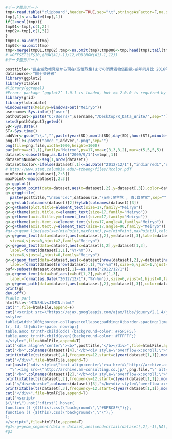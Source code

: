 ```r
#データ整形パート
tmp<-read.table("clipboard",header=TRUE,sep="\t",stringsAsFactor=F,na.strings=c("NA","-","－"),check.names=FALSE)
tmp[,1]<-as.Date(tmp[,1])
if(2<ncol(tmp)){
tmp01<-tmp[,c(1,2)]
tmp02<-tmp[,c(1,3)]
}
tmp01<-na.omit(tmp)
tmp02<-na.omit(tmp)
tmp<-merge(tmp01,tmp02);tmp<-na.omit(tmp);tmp000<-tmp;head(tmp);tail(tmp)
# =OFFSET($F$10,(ROW(A1)-1)/12,MOD(ROW(A1)-1,12))
#データ整形パート
```

```r
posttitle<-"民主党政権発足から現在(安倍政権)までの消費者物価指数-前年同月比 2016年3月(単位:%)"
datasource<-"国土交通省"
library(ggplot2)
library(xtable)
#library(ggrepel)
#Error: package ‘ggplot2’ 1.0.1 is loaded, but >= 2.0.0 is required by ‘ggrepel’
library(grid)
library(lubridate)
windowsFonts(Meiryo=windowsFont("Meiryo"))
username<-Sys.info()['user']
pathOutput<-paste("C:/Users/",username,"/Desktop/R_Data_Write/",sep="")
setwd(pathOutput);getwd()
SD<-Sys.Date()
ST<-Sys.time()  
addVer<-gsub("\\.","",paste(year(SD),month(SD),day(SD),hour(ST),minute(ST),second(ST),sep=""))
png.file<-paste("amcc_",addVer,".png",sep="")
png(file=png.file,width=1000,height=1000)
par(mfrow=c(1,1),family="Meiryo",ps=17,oma=c(3,3,3,2),mar=c(5,5,5,5))
dataset<-subset(tmp,as.Date("2009/9/1")<=tmp[,1])
dataset$Number<-seq(1,nrow(dataset))
dataset$color<-ifelse(dataset[,1]<=as.Date("2012/12/1"),"indianred1","royalblue")
# http://www.stat.columbia.edu/~tzheng/files/Rcolor.pdf
minPoint<-min(dataset[,2:3])
maxPoint<-max(dataset[,2:3])
g<-ggplot()
g<-g+geom_point(data=dataset,aes(x=dataset[,2],y=dataset[,3]),color=dataset$color,size=4)
g<-g+ggtitle(
  paste(posttitle,"\nSource:",datasource,"\n赤:民主党 , 青:自民党",sep=""))
g<-g+xlab(colnames(dataset)[2])+ylab(colnames(dataset)[3])
g<-g+theme(plot.title=element_text(size=17,family="Meiryo"))
g<-g+theme(axis.title.x=element_text(size=17,family="Meiryo")) 
g<-g+theme(axis.title.y=element_text(size=17,family="Meiryo")) 
g<-g+theme(axis.text.x=element_text(size=17,angle=0,family="Meiryo")) 
g<-g+theme(axis.text.y=element_text(size=17,angle=90,family="Meiryo"))
#g<-g+geom_line(aes(x=c(minPoint,maxPoint),y=c(minPoint,maxPoint)),color="black")
g<-g+geom_text(data=dataset,aes(x=dataset[,2],y=dataset[,3],label=dataset$Number),
  size=4,vjust=0,hjust=2,family="Meiryo")
g<-g+geom_text(data=dataset,aes(x=dataset[1,2],y=dataset[1,3],
  label=format(dataset[1,1],"%Y-%m")),
  size=6,vjust=1,hjust=0,family="Meiryo")
g<-g+geom_text(data=dataset,aes(x=dataset[nrow(dataset),2],y=dataset[nrow(dataset),3],
  label=format(dataset[nrow(dataset),1],"%Y-%m")),size=6,vjust=1,hjust=1,family="Meiryo")
buf<-subset(dataset,dataset[,1]==as.Date("2012/12/1"))
g<-g+geom_text(data=buf,aes(x=buf[1,2],y=buf[1,3],
  label=format(as.Date("2012/12/1"),"%Y-%m")),size=6,vjust=1,hjust=0,family="Meiryo")
g<-g+geom_path(data=dataset,aes(x=dataset[,2],y=dataset[,3]),color=dataset$color,size=0.5)
print(g)
dev.off()
#table part
htmlFile<-"MINSHUvsJIMIN.html"
cat("",file=htmlFile,append=F)
cat("<script src=\"https://ajax.googleapis.com/ajax/libs/jquery/2.1.4/jquery.min.js\"></script>
<style>
table{width:100%;border-collapse:collapse;padding:0;border-spacing:1;margin-left: auto;margin-right: auto;}
tr, td, th{white-space: nowrap;}
table.amcc tr:nth-child(odd) {background-color: #F5F5F5;}
table.amcc tr:nth-child(even){background-color: #FFFFFF;}
</style>",file=htmlFile,append=T)
cat("<div align=\"center\"><b>",posttitle,"</b></div>",file=htmlFile,append=T)
cat("<b>",colnames(dataset)[4],"</b><div style=\"overflow-x:scroll;\">",file=htmlFile,append=T)
print(xtable(ts(dataset[,4],frequency=12,start=c(year(dataset[1,1]),month(dataset[1,1])))),file=htmlFile,append=T,type="html",include.rownames=T,html.table.attributes="class='amcc'")
cat("</div>",file=htmlFile,append=T)
cat(paste("<div style=\"text-align:center\"><a href=\"http://archive.am-consulting.co.jp/",png.file,
  "\"><img src=\"http://archive.am-consulting.co.jp/",png.file,"\" alt=\"\" title=\"\" width=\"100%\"></a></div><br>",sep=""),file=htmlFile,append=T)
cat("<b>",colnames(dataset)[2],"</b><div style=\"overflow-x:scroll;\">",file=htmlFile,append=T)
print(xtable(ts(dataset[,2],frequency=12,start=c(year(dataset[1,1]),month(dataset[1,1])))),file=htmlFile,append=T,type="html",include.rownames=T,html.table.attributes="class='amcc'")
cat("</div><hr><b>",colnames(dataset)[3],"</b><div style=\"overflow-x:scroll;\">",file=htmlFile,append=T)
print(xtable(ts(dataset[,3],frequency=12,start=c(year(dataset[1,1]),month(dataset[1,1])))),file=htmlFile,append=T,type="html",include.rownames=T,html.table.attributes="class='amcc'")
cat("</div>",file=htmlFile,append=T)
cat("<script>
$(\"tr\").not(':first').hover(
function () {$(this).css(\"background\",\"#8FBC8F\");}, 
function () {$(this).css(\"background\",\"\");}
);
</script>",file=htmlFile,append=T)
#g1<-g+geom_segment(data = dataset,aes(xend=c(tail(dataset[,2],-1),NA),yend=c(tail(dataset[,3],-1),NA)),arrow=arrow(angle=10,length=unit(0.4,"cm"),ends="last",type="open"))
#g1
```